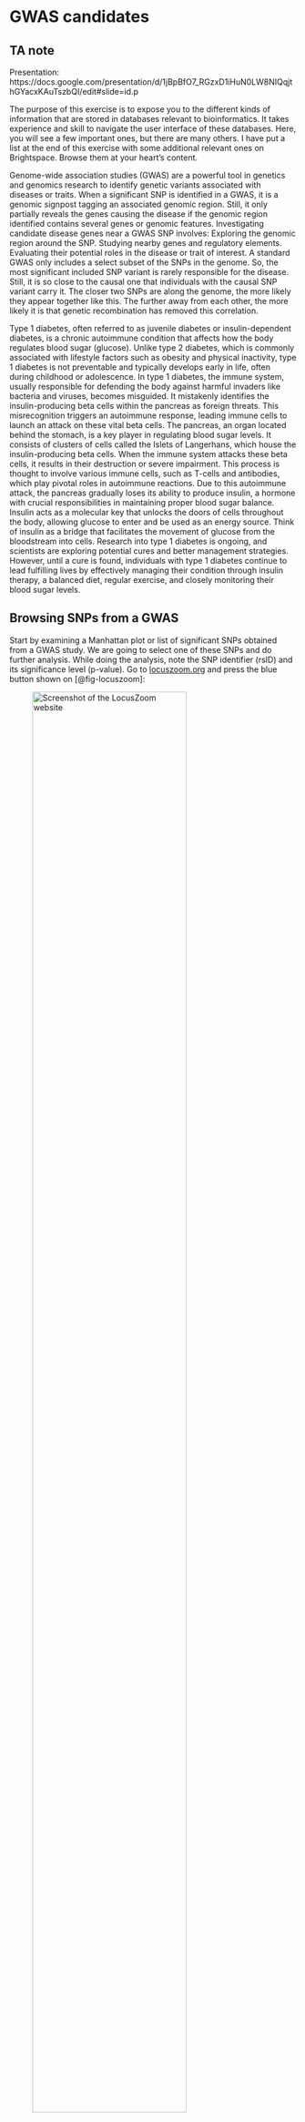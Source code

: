 
# GWAS candidates

<!-- ```{python}
import os
from IPython.display import display, Markdown
ta_reveals = False
``` -->

::: {.content-hidden unless-profile="ta"}
::: {.callout-note appearance="simple" collapse="true"}
## TA note

Presentation: https://docs.google.com/presentation/d/1jBpBfO7_RGzxD1iHuN0LW8NIQqjthGYacxKAuTszbQI/edit#slide=id.p

:::
:::

The purpose of this exercise is to expose you to the different kinds of information that are stored in databases relevant to bioinformatics. It takes experience and skill to navigate the user interface of these databases. Here, you will see a few important ones, but there are many others. I have put a list at the end of this exercise with some additional relevant ones on Brightspace. Browse them at your heart's content.
 
Genome-wide association studies (GWAS) are a powerful tool in genetics and genomics research to identify genetic variants associated with diseases or traits. When a significant SNP is identified in a GWAS, it is a genomic signpost tagging an associated genomic region. Still, it only partially reveals the genes causing the disease if the genomic region identified contains several genes or genomic features. Investigating candidate disease genes near a GWAS SNP involves:
Exploring the genomic region around the SNP.
Studying nearby genes and regulatory elements.
Evaluating their potential roles in the disease or trait of interest.
A standard GWAS only includes a select subset of the SNPs in the genome. So, the most significant included SNP variant is rarely responsible for the disease. Still, it is so close to the causal one that individuals with the causal SNP variant carry it. The closer two SNPs are along the genome, the more likely they appear together like this. The further away from each other, the more likely it is that genetic recombination has removed this correlation.

Type 1 diabetes, often referred to as juvenile diabetes or insulin-dependent diabetes, is a chronic autoimmune condition that affects how the body regulates blood sugar (glucose). Unlike type 2 diabetes, which is commonly associated with lifestyle factors such as obesity and physical inactivity, type 1 diabetes is not preventable and typically develops early in life, often during childhood or adolescence.
In type 1 diabetes, the immune system, usually responsible for defending the body against harmful invaders like bacteria and viruses, becomes misguided. It mistakenly identifies the insulin-producing beta cells within the pancreas as foreign threats. This misrecognition triggers an autoimmune response, leading immune cells to launch an attack on these vital beta cells. The pancreas, an organ located behind the stomach, is a key player in regulating blood sugar levels. It consists of clusters of cells called the Islets of Langerhans, which house the insulin-producing beta cells. When the immune system attacks these beta cells, it results in their destruction or severe impairment. This process is thought to involve various immune cells, such as T-cells and antibodies, which play pivotal roles in autoimmune reactions. Due to this autoimmune attack, the pancreas gradually loses its ability to produce insulin, a hormone with crucial responsibilities in maintaining proper blood sugar balance. Insulin acts as a molecular key that unlocks the doors of cells throughout the body, allowing glucose to enter and be used as an energy source. Think of insulin as a bridge that facilitates the movement of glucose from the bloodstream into cells. Research into type 1 diabetes is ongoing, and scientists are exploring potential cures and better management strategies. However, until a cure is found, individuals with type 1 diabetes continue to lead fulfilling lives by effectively managing their condition through insulin therapy, a balanced diet, regular exercise, and closely monitoring their blood sugar levels.

## Browsing SNPs from a GWAS  {.unnumbered}

Start by examining a Manhattan plot or list of significant SNPs obtained from a GWAS study. We are going to select one of these SNPs and do further analysis. While doing the analysis, note the SNP identifier (rsID) and its significance level (p-value).
Go to [locuszoom.org](http://locuszoom.org) and press the blue button shown on [@fig-locuszoom]:

![Screenshot of the LocusZoom website](./images/locuszoom.png){#fig-locuszoom width=80%}

Now, you should be able to search for public GWAS studies. Copy/paste "Rare Genetic Variants of Large Effect Influence Risk of Type 1 Diabetes" into the search bar. Only one result should show up. Press it. Now, you are ready to examine the Manhattan plot.
You can see a lot of significant SNPs in the Manhattan plot, and you are welcome to examine them, but the one we are interested in for this exercise is the one located close to RSBN1. Click it, and it will zoom in. The SNP has an rsID of rs6679677, and its position is 113.761.186 on chromosome 1. It's a C to A mutation. Save this information because we will use it for the rest of the exercise. 

## Exploring a genomic region  {.unnumbered}

In this section, we are going to explore our SNP and its surrounding genomic regions to identify our candidate gene/genes for diabetes type 1. Go to the [UCSC Genome Browser](https://genome-euro.ucsc.edu/cgi-bin/hgGateway?redirect=manual&source=genome.ucsc.edu/). In the "Human Assembly" drop-down, make sure it says "GRh38/hg38". That way, you access the genome assembly also used in the GWAS study. If you choose another one, the SNP and gene coordinates will be different. Now paste your SNP identifier rs6679677 into the search field where it says "Position/Search Term" and click GO. You will get a list of search results. Clicking the link in the top one (if it says rs6679677) should take you to a page centered on this SNP looking something like the one shown in [@fig-ucsc_gwas]:

![Screenshot of the UCSC genome browser](./images/ucsc_screenshot.png){#fig-ucsc_gwas width=80%}

Now, you see the SNP in a window. You can play around with the zoom function until you start seeing a couple of other SNP IDs. Now we want to look at surrounding genes, so scroll down to the "Genes and Gene predictions" Section. 
All the options you see here are called "tracks", and they all contain different information about the genome. If you want to look at the annotated gene, select the "GENCODE V44" select "pack" and press refresh on the right side of the section. Play around with the different settings (pack, dense, squish, all). They all give you a different amount of information. Select the one that you are most comfortable with when exploring. You might have to change it for some types of questions. "Pack" is a good place to start. 

#### Exercise
Play around with the zoom function. To the left of where you inserted the SNP ID is the size of the window you are looking at. The more you zoom out, the more genes you will be able to see.

::: {.content-hidden unless-profile="ta"}
::: {.callout-note appearance="simple" collapse="true"}
## TA note

Some note for TAs

:::
:::

#### Exercise
Identify nearby genes, including their names, locations, and orientations. Remember that linkage means that the causal gene may not be the one closest to the GWAS SNP. Are there any genes located close to the SNP of interest? If yes. Note them down for further analysis.

::: {.content-hidden unless-profile="ta"}
::: {.callout-note appearance="simple" collapse="true"}
## TA note

Some note for TAs

:::
:::

#### Exercise 
What is the genomic context (e.g., intronic, intergenic) of the SNP?

::: {.content-hidden unless-profile="ta"}
::: {.callout-note appearance="simple" collapse="true"}
## TA note

Some note for TAs

:::
:::

#### Exercise 
You see the same gene multiple times in the gene track. Why do you think that is?

::: {.content-hidden unless-profile="ta"}
::: {.callout-note appearance="simple" collapse="true"}
## TA note

Some note for TAs

:::
:::

#### Exercise
Try to select other tracks such as promoters (EPDnew Promoters) and regulatory elements (ENCODE Regulation). See if there are known regulatory elements, such as enhancers or promoters, in the vicinity of the SNP.

::: {.content-hidden unless-profile="ta"}
::: {.callout-note appearance="simple" collapse="true"}
## TA note

Some note for TAs

:::
:::

#### Exercise 
Are there any annotated regulatory elements near the SNP that might influence gene expression? Try to press the regulatory track. What kind of information does this track represent? (Hint: Read the description of the track). 

::: {.content-hidden unless-profile="ta"}
::: {.callout-note appearance="simple" collapse="true"}
## TA note

Some note for TAs

:::
:::

## Gathering information about genes  {.unnumbered}
Now, we are ready to look at the genes we are interested in relation to our SNP. For this, we will use 3 well-known databases. The goal is to identify which genes are the potential cause of type 1 diabetes. Take your genes to each of the websites and use the information they give you to see which genes can be related to diabetes.

- [NCBI Gene](https://www.ncbi.nlm.nih.gov/gene/)
- [ENSEMBL](https://www.ensembl.org)
- [Genecards](https://www.genecards.org)

It's important to understand what kind of information these sites provide and their intentions. So, let us do some light exploration. 

#### Exercise
Google "NCBI". What is it, and who administers it? Do the same with ENSEMBL. What's its function, and who administers it?

::: {.content-hidden unless-profile="ta"}
::: {.callout-note appearance="simple" collapse="true"}
## TA note

Some note for TAs

:::
:::

#### Exercise
On the NCBI Gene website, the drop-down menu shows "gene", but other databases on NCBI exist. Get yourself an overview. Do you recognize other databases? Some you don't know?

::: {.content-hidden unless-profile="ta"}
::: {.callout-note appearance="simple" collapse="true"}
## TA note

Some note for TAs

:::
:::

#### Exercise
When a gene is found in the "About this gene" section at ENSEMBL, try to press "phenotypes" if there are any. Do you see diabetes for any of the genes?

::: {.content-hidden unless-profile="ta"}
::: {.callout-note appearance="simple" collapse="true"}
## TA note

Some note for TAs

:::
:::

#### Exercise
The Genecards resource is different from the two other databases. Can you list two major differences?

::: {.content-hidden unless-profile="ta"}
::: {.callout-note appearance="simple" collapse="true"}
## TA note

Some note for TAs

:::
:::

#### Exercise
By now, you should have a feeling for the databases and their goals. NCBI and ENSEMBL store the same sequence information, so it is mostly about which site presents data in the most useful way for the task at hand. Which one is your favorite one and why? Which of the genes are related to Type 1 Diabetes? If you can't find a related gene, go back to "Accessing the UCSC Genome Browser and make initial exploration" and look at your tracks again. You may have missed it. 

::: {.content-hidden unless-profile="ta"}
::: {.callout-note appearance="simple" collapse="true"}
## TA note

Some note for TAs

:::
:::

#### Exercise
With the gene you now have chosen, answer the following questions by using the 3 above databases. 

1. How long is the entire of the gene (in bp or kb)?
2. How many transcripts of the gene are in NCBIs "Transcript table"?
3. Does Ensembl and NCBI show the same number of transcripts? 
4. In the graphical representation of a gene, how are exons and introns depicted at ENSEMBL and NCBI?
5. At ENSEMBL, try to click on the UniprotKN identifier. This takes you to a page in the "UniProt" database. Can you retrive the amino acid sequence? - Do that.

::: {.content-hidden unless-profile="ta"}
::: {.callout-note appearance="simple" collapse="true"}
## TA note

Some note for TAs

:::
:::

## Exploring tissue expression  {.unnumbered}

In this step, we are interested in investigating our gene's expression. Or multiple genes if we have yet to choose a specific gene. Expression analysis will help us understand the genes better. Go to the GTEx Portal (https://www.gtexportal.org/home/) and search for the gene/genes associated with your SNP to see their expression profiles across tissues. Explore tissue-specific gene expression data for the identified genes. In which tissues is the gene(s) expressed, and is there any tissue where its expression is notably higher? You may know "EBV-transformed lymphocytes" as "lymphocytes" cells. They are important to the immune system. 

#### Exercise
In which tissues is the gene(s) typically expressed, and are there variations in expression levels across different tissues?

::: {.content-hidden unless-profile="ta"}
::: {.callout-note appearance="simple" collapse="true"}
## TA note

Some note for TAs

:::
:::

#### Exercise
Do the expression profiles make sense with the information you got from the other databases? Do you expect to see certain tissues with a high expression? Other with a low? Is it relevant to the disease we are investigating? 

::: {.content-hidden unless-profile="ta"}
::: {.callout-note appearance="simple" collapse="true"}
## TA note

Some note for TAs

:::
:::

#### Exercise
What can you infer about the potential functional relevance of the gene(s) in the context of the disease or trait?

::: {.content-hidden unless-profile="ta"}
::: {.callout-note appearance="simple" collapse="true"}
## TA note

Some note for TAs

:::
:::

## Hypotheses and Discussion  {.unnumbered}
Based on the information gathered from UCSC, various gene databases, and GTEx, propose hypotheses about the potential role of the identified gene(s) in the disease or trait associated with the SNP. Think about the importance of tissue-specific gene expression in understanding disease mechanisms. Are there any other genes or regulatory elements near the SNP that could also be relevant to the disease or trait?

#### Exercise
Based on the genomic and expression data, what are your hypotheses regarding the role of the identified gene(s) in the disease or trait?

::: {.content-hidden unless-profile="ta"}
::: {.callout-note appearance="simple" collapse="true"}
## TA note

Some note for TAs

:::
:::

#### Exercise
How might tissue-specific gene expression patterns provide insights into the disease mechanism?

::: {.content-hidden unless-profile="ta"}
::: {.callout-note appearance="simple" collapse="true"}
## TA note

Some note for TAs

:::
:::

#### Exercise
Are there potential challenges or limitations in establishing causality between the gene(s) and the disease?

::: {.content-hidden unless-profile="ta"}
::: {.callout-note appearance="simple" collapse="true"}
## TA note

Some note for TAs

:::
:::

#### Exercise
Summarize your findings and discuss the significance of investigating candidate disease genes near a GWAS SNP.
Reflect on the challenges and limitations of this approach in pinpointing causal genes for complex diseases.

::: {.content-hidden unless-profile="ta"}
::: {.callout-note appearance="simple" collapse="true"}
## TA note

Some note for TAs

:::
:::

#### Exercise
What did you learn from this exercise about the importance of exploring the genomic context and tissue-specific gene expression in GWAS follow-up?

::: {.content-hidden unless-profile="ta"}
::: {.callout-note appearance="simple" collapse="true"}
## TA note

Some note for TAs

:::
:::

#### Exercise
How might these findings inform future research or therapeutic approaches for the disease or trait?

::: {.content-hidden unless-profile="ta"}
::: {.callout-note appearance="simple" collapse="true"}
## TA note

Some note for TAs

:::
:::
